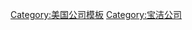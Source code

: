 {{Navbox
|name = 宝洁
|title = [[宝洁]]
|image = [[File:P&G logo.png|150px]]
|state = autocollapsed
|bodyclass = hlist

|group1 = 人物
|list1  =
* [[Norman R. Augustine]]
* [[Clarence Gamble]]
* [[James Gamble (industrialist)|James Gamble]]
* [[A.G. Lafley]]
* [[Lynn Morley Martin]]
* [[James McNerney]]
* [[William Procter (candlemaker)|William Procter]]
* [[William Cooper Procter]]
* [[John F. Smith Jr.]]
* [[Ralph Snyderman]]
* [[梅格·惠特曼]]
* [[埃内斯托·柴迪洛]]

|group2 = [[:Category:寶潔公司品牌|品牌]]
|list2  =
* [[好自在]]
* [[香必飄]]
* [[碧浪 (品牌)|碧浪]]
* [[Aussie (shampoo)|Aussie]]
* [[Bold (detergent)|Bold]]
* [[Bounty (brand)|Bounty]]
* [[博朗]]
* [[Camay]]
* [[Charmin]]
* [[Cheer (brand)|Cheer]]
* [[Clairol]]
* [[CoverGirl]]
* [[佳洁士]]
* [[Dawn (brand)|Dawn]]
* [[DayQuil]]
* [[Daz (detergent)|Daz]] 
* [[Downy]]
* [[Dreft]]
* [[Eukanuba]]
* [[Fairy (brand)|Fairy]]
* [[Febreze]]
* [[Gain (detergent)|Gain]]
* [[吉列公司]]
* [[Gillette Mach3]]
* [[Gleem]]
* [[海飞丝]]
* [[Herbal Essences]]
* [[爱慕思]]
* [[Ivory (soap)|Ivory]]
* [[Joy (dishwashing liquid)|Joy]]
* [[Luvs]]
* [[Max Factor]]
* [[Metamucil]]
* [[Mr. Clean]]
* [[Nice 'n Easy (hair coloring)|Nice 'n Easy]]
* [[NyQuil]]
* [[玉蘭油]]
* [[Old Spice]]
* [[欧乐B]]
* [[帮宝适]]
* [[潘婷]]
* [[Puffs (facial tissue)|Puffs]]
* [[Safeguard (soap)|Safeguard]]
* [[Secret (deodorant brand)|Secret]] 
* [[SK-II]]
* [[Scope (mouthwash)|Scope]]
* [[Swiffer]]
* [[Tampax]]
* [[汰渍]]
* [[Vicks]]
* [[Wella]]
* [[宝洁品牌列表|更多]]

|group3 = 相关
|list3 =
* [[Arbora & Ausonia|Arbora & Ausonia Joint Venture]]
* [[Procter and Gamble Baltimore Plant|Baltimore Plant]]
* [[BeingGirl]]
* [[Procter and Gamble Chemicals|Chemicals]]
* [[Decision Earth]]
* [[Hankook P&G]]
* [[MDVIP]]
* [[PG Tips]]
* [[Port Ivory, Staten Island|Port Ivory]]
* [[品客]]
* ''[[Procter & Gamble Co. v. OHIM]]''
* [[Procter & Gamble on Tyneside|Tyneside]]

|below = 
}}<noinclude>
{{collapsible option}}
[[Category:美国公司模板]]
[[Category:宝洁公司]]
</noinclude>